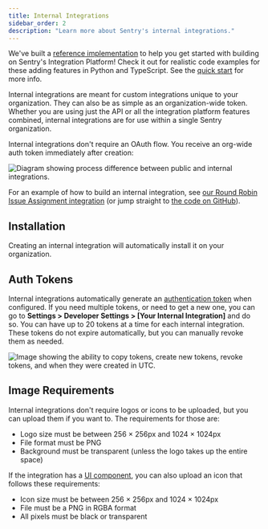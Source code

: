 ```yaml
---
title: Internal Integrations
sidebar_order: 2
description: "Learn more about Sentry's internal integrations."
---
```


<Note>

We've built a [reference implementation](https://github.com/getsentry/integration-platform-example) to help you get started with building on Sentry's Integration Platform! Check it out for realistic code examples for these adding features in Python and TypeScript. See the [quick start](/product/integrations/integration-platform/#quick-start) for more info.

</Note>

Internal integrations are meant for custom integrations unique to your organization. They can also be as simple as an organization-wide token. Whether you are using just the API or all the integration platform features combined, internal integrations are for use within a single Sentry organization.

Internal integrations don't require an OAuth flow. You receive an org-wide auth token immediately after creation:

![Diagram showing process difference between public and internal integrations.](authentication-flow.png)

For an example of how to build an internal integration, see [our Round Robin Issue Assignment integration](https://blog.sentry.io/2019/11/21/customize-your-sentry-workflow-a-sample-internal-integration) (or jump straight to [the code on GitHub](https://github.com/getsentry/sentry-round-robin)).

## Installation

Creating an internal integration will automatically install it on your organization.

## Auth Tokens

Internal integrations automatically generate an [authentication token](/product/integrations/integration-platform/#auth-tokens) when configured. If you need multiple tokens, or need to get a new one, you can go to **Settings > Developer Settings > [Your Internal Integration]** and do so.
You can have up to 20 tokens at a time for each internal integration.
These tokens do not expire automatically, but you can manually revoke them as needed.

![Image showing the ability to copy tokens, create new tokens, revoke tokens, and when they were created in UTC.](tokens.png)

## Image Requirements

Internal integrations don't require logos or icons to be uploaded, but you can upload them if you want to. The requirements for those are:

- Logo size must be between 256 &times; 256px and 1024 &times; 1024px
- File format must be PNG
- Background must be transparent (unless the logo takes up the entire space)

If the integration has a [UI component](/product/integrations/integration-platform/ui-components), you can also upload an icon that follows these requirements:

- Icon size must be between 256 &times; 256px and 1024 &times; 1024px
- File must be a PNG in RGBA format
- All pixels must be black or transparent
